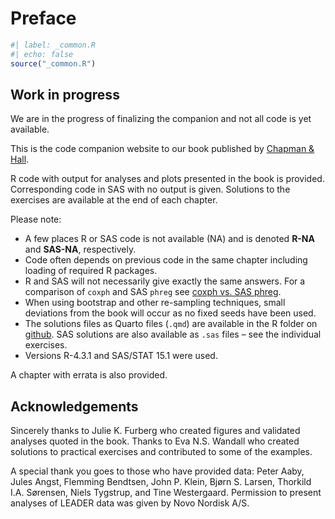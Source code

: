 # Preface {.unnumbered}

```r
#| label: _common.R
#| echo: false
source("_common.R")
```

<!-- Here the code companion website to our book published by [Chapman & Hall](https://doi.org/10.1201/9780429029684 "see the book at the publisher") will become available in October when the book is published. -->

::: {.callout-note appearance="simple"}
## Work in progress

We are in the progress of finalizing the companion and not all code is yet available.
:::

This is the code companion website to our book published by [Chapman & Hall](https://doi.org/10.1201/9780429029684 "see the book at the publisher"){target="_blank"}.

R code with output for analyses and plots presented in the book is provided. Corresponding code in SAS with no output is given. Solutions to the exercises are available at the end of each chapter.

Please note:

-   A few places R or SAS code is not available (NA) and is denoted **R-NA** and **SAS-NA**, respectively.
-   Code often depends on previous code in the same chapter including loading of required R packages.
-   R and SAS will not necessarily give exactly the same answers. For a comparison of `coxph` and SAS `phreg` see [coxph vs. SAS phreg](https://github.com/therneau/survival/blob/master/vignette2/sas.pdf){target="_blank"}.
-   When using bootstrap and other re-sampling techniques, small deviations from the book will occur as no fixed seeds have been used.
-   The solutions files as Quarto files (`.qmd`) are available in the R folder on [github](https://github.com/multi-state-book/companion){target="_blank"}. SAS solutions are also available as `.sas` files -- see the individual exercises.
-   Versions R-4.3.1 and SAS/STAT 15.1 were used.

A chapter with errata is also provided.

## Acknowledgements {.unnumbered}

Sincerely thanks to Julie K. Furberg who created figures and validated analyses quoted in the book. Thanks to Eva N.S. Wandall who created solutions to practical exercises and contributed to some of the examples.

A special thank you goes to those who have provided data: Peter Aaby, Jules Angst, Flemming Bendtsen, John P. Klein, Bjørn S. Larsen, Thorkild I.A. Sørensen, Niels Tygstrup, and Tine Westergaard. Permission to present analyses of LEADER data was given by Novo Nordisk A/S.
